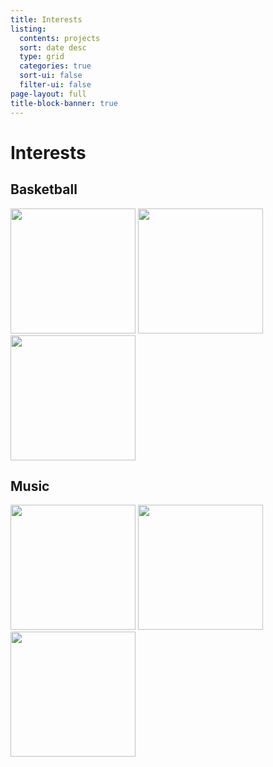 ```yaml
---
title: Interests
listing:
  contents: projects
  sort: date desc
  type: grid
  categories: true
  sort-ui: false
  filter-ui: false
page-layout: full
title-block-banner: true
---
```


# Interests

## Basketball

<div class="scrollable-row">
  ![](jason.png){width=200 height=200}
  ![](jason.png){width=200 height=200}
  ![](jason.png){width=200 height=200}
  <!-- Add more images as needed -->
</div>

## Music

<div class="scrollable-row">
  ![](jason.png){width=200 height=200}
  ![](jason.png){width=200 height=200}
  ![](jason.png){width=200 height=200}
  <!-- Add more images as needed -->
</div>

